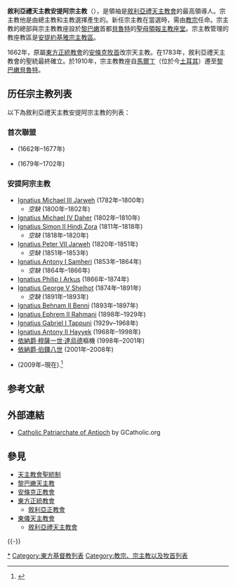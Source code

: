 '''敘利亞禮天主教安提阿宗主教'''（{{lang-en|'''Syriac Catholic Patriarchs of Antioch'''}}），是領袖是[[敘利亞禮天主教會|敘利亞禮天主教會]]的最高領導人。宗主教他是由總主教和主教選擇產生的。新任宗主教在當選時，需由[[教宗|教宗]]任命。宗主教的總部與宗主教教座設於[[黎巴嫩|黎巴嫩]]首都[[貝魯特|貝魯特]]的[[聖母領報主教座堂|聖母領報主教座堂]]。宗主教管理的教座教區是[[敘利亞禮天主教安提約基雅宗主教區|安提約基雅宗主教區]]。

1662年，原屬[[東方正統教會|東方正統教會]]的[[安條克牧首|安條克牧首]]改宗天主教。在1783年，敘利亞禮天主教會的聖統最終確立。於1910年，宗主教教座自[[馬爾丁|馬爾丁]]（位於今[[土耳其|土耳其]]）遷至[[黎巴嫩|黎巴嫩]][[貝魯特|貝魯特]]。

== 历任宗主教列表 ==
以下為敘利亞禮天主教安提阿宗主教的列表：

===首次聯盟===
*{{link-en|依納爵·安德魯·阿克簡|Ignatius Andrew Akijan}} (1662年–1677年)
*{{link-en|依納爵·額我略·伯鐸六世·蕭巴汀|Ignatius Gregory Peter VI Shahbaddin}} (1679年–1702年)

===安提阿宗主教===
*[[Ignatius_Michael_III_Jarweh|Ignatius Michael III Jarweh]] (1782年–1800年)
**''空缺'' (1800年–1802年)
*[[Ignatius_Michael_IV_Daher|Ignatius Michael IV Daher]] (1802年–1810年)
*[[Ignatius_Simon_II_Hindi_Zora|Ignatius Simon II Hindi Zora]] (1811年–1818年)
**''空缺'' (1818年–1820年)
*[[Ignatius_Peter_VII_Jarweh|Ignatius Peter VII Jarweh]] (1820年–1851年)
**''空缺'' (1851年–1853年)
*[[Ignatius_Antony_I_Samheri|Ignatius Antony I Samheri]] (1853年–1864年)
**''空缺'' (1864年–1866年)
*[[Ignatius_Philip_I_Arkus|Ignatius Philip I Arkus]] (1866年–1874年)
*[[Ignatius_George_V_Shelhot|Ignatius George V Shelhot]] (1874年–1891年)
**''空缺'' (1891年–1893年)
*[[Ignatius_Behnam_II_Benni|Ignatius Behnam II Benni]] (1893年–1897年)
*[[Ignatius_Ephrem_II_Rahmani|Ignatius Ephrem II Rahmani]] (1898年–1929年)
*[[Ignatius_Gabriel_I_Tappuni|Ignatius Gabriel I Tappuni]] (1929v–1968年)
*[[Ignatius_Antony_II_Hayyek|Ignatius Antony II Hayyek]] (1968年–1998年)
*[[依納爵·穆薩一世·達烏德|依納爵·穆薩一世·達烏德]]樞機 (1998年–2001年)
*[[依納爵·伯鐸八世|依納爵·伯鐸八世]] (2001年–2008年)
*{{link-en|依納爵·尤素福三世|Ignatius Joseph III Yonan}} (2009年–現在).<ref>{{cite web
|url=https://www.youtube.com/watch?v=j9vB0wLLI7c
|publisher=Real Catholic TV
|title=Interview with Patriarch Younan
|accessdate=2013年2月11日
|archive-date=2016年3月12日
|archive-url=https://web.archive.org/web/20160312205403/https://www.youtube.com/watch?v=j9vB0wLLI7c
|dead-url=no
}}</ref>

== 参考文献 ==
{{Reflist}}

== 外部連結 ==
*[http://www.gcatholic.org/dioceses/diocese/anti1.htm Catholic Patriarchate of Antioch] {{Wayback|url=http://www.gcatholic.org/dioceses/diocese/anti1.htm |date=20150205095743 }} by GCatholic.org

== 參見 ==
* [[天主教會聖統制|天主教會聖統制]]
* [[黎巴嫩天主教|黎巴嫩天主教]]
* [[安條克正教會|安條克正教會]]
* [[東方正統教會|東方正統教會]]
** [[敘利亞正教會|敘利亞正教會]]
* [[東儀天主教會|東儀天主教會]]
** [[敘利亞禮天主教會|敘利亞禮天主教會]]

{{-}}
{{敘利亞禮天主教會教區}}
{{天主教}}
{{天主教会史}}
{{基督教页脚}}

[[Category:敘利亞禮天主教安提阿宗主教|*]]
[[Category:東方基督教列表|Category:東方基督教列表]]
[[Category:教宗、宗主教以及牧首列表|Category:教宗、宗主教以及牧首列表]]